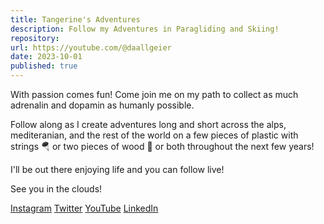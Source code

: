 ```yaml
---
title: Tangerine's Adventures
description: Follow my Adventures in Paragliding and Skiing!
repository: 
url: https://youtube.com/@daallgeier
date: 2023-10-01
published: true
---
```


With passion comes fun! Come join me on my path to collect as much adrenalin and dopamin as humanly possible. 

Follow along as I create adventures long and short across the alps, mediteranian, and the rest of the world on a few pieces of plastic with strings 🪂 or two pieces of wood 🎿 or both throughout the next few years! 

I'll be out there enjoying life and you can follow live! 

See you in the clouds! 

[Instagram](https://instagram.com/@da_allgeier)
[Twitter](https://twitter.com/da_allgeier)
[YouTube](https://youtube.com/@daallgeier)
[LinkedIn](https://linkedin.com/in/dominikkugelmann)